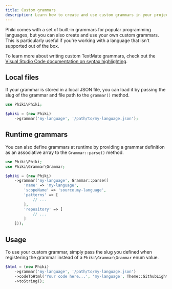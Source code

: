 ```yaml
---
title: Custom grammars
description: Learn how to create and use custom grammars in your projects.
---
```


Phiki comes with a set of built-in grammars for popular programming languages, but you can also create and use your own custom grammars. This is particularly useful if you're working with a language that isn't supported out of the box.

<Tip>To learn more about writing custom TextMate grammars, check out the [Visual Studio Code documentation on syntax highlighting](https://code.visualstudio.com/api/language-extensions/syntax-highlight-guide).</Tip>

## Local files

If your grammar is stored in a local JSON file, you can load it by passing the slug of the grammar and file path to the `grammar()` method.

```php
use Phiki\Phiki;

$phiki = (new Phiki)
    ->grammar('my-language', '/path/to/my-language.json');
```

## Runtime grammars

You can also define grammars at runtime by providing a grammar definition as an associative array to the `Grammar::parse()` method.

```php
use Phiki\Phiki;
use Phiki\Grammar\Grammar;

$phiki = (new Phiki)
    ->grammar('my-language', Grammar::parse([
        'name' => 'my-language',
        'scopeName' => 'source.my-language',
        'patterns' => [
            // ...
        ],
        'repository' => [
            // ...
        ]
    ]));
```

## Usage

To use your custom grammar, simply pass the slug you defined when registering the grammar instead of a `Phiki\Grammar\Grammar` enum value.

```php
$html = (new Phiki)
    ->grammar('my-language', '/path/to/my-language.json')
    ->codeToHtml('Your code here...', 'my-language', Theme::GithubLight)
    ->toString();
```
